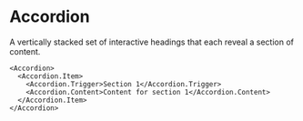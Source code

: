 
<Meta of={AccordionStories} />

# Accordion

A vertically stacked set of interactive headings that each reveal a section of content.

```tsx
<Accordion>
  <Accordion.Item>
    <Accordion.Trigger>Section 1</Accordion.Trigger>
    <Accordion.Content>Content for section 1</Accordion.Content>
  </Accordion.Item>
</Accordion>
```

<Canvas of={AccordionStories.Default} />

<Controls />

<Stories />

